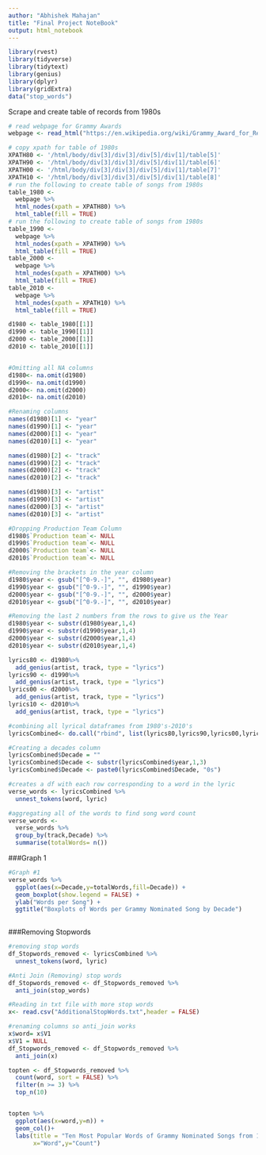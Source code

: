 ```yaml
---
author: "Abhishek Mahajan"
title: "Final Project NoteBook"
output: html_notebook
---
```


```r
library(rvest)
library(tidyverse)
library(tidytext)
library(genius)
library(dplyr)
library(gridExtra)
data("stop_words")

```

Scrape and create table of records from 1980s
```r
# read webpage for Grammy Awards
webpage <- read_html("https://en.wikipedia.org/wiki/Grammy_Award_for_Record_of_the_Year")

# copy xpath for table of 1980s
XPATH80 <- '/html/body/div[3]/div[3]/div[5]/div[1]/table[5]'
XPATH90 <- '/html/body/div[3]/div[3]/div[5]/div[1]/table[6]'
XPATH00 <- '/html/body/div[3]/div[3]/div[5]/div[1]/table[7]'
XPATH10 <- '/html/body/div[3]/div[3]/div[5]/div[1]/table[8]'
# run the following to create table of songs from 1980s
table_1980 <- 
  webpage %>%
  html_nodes(xpath = XPATH80) %>%
  html_table(fill = TRUE)
# run the following to create table of songs from 1980s
table_1990 <- 
  webpage %>%
  html_nodes(xpath = XPATH90) %>%
  html_table(fill = TRUE)
table_2000 <- 
  webpage %>%
  html_nodes(xpath = XPATH00) %>%
  html_table(fill = TRUE)
table_2010 <- 
  webpage %>%
  html_nodes(xpath = XPATH10) %>%
  html_table(fill = TRUE)

d1980 <- table_1980[[1]]
d1990 <- table_1990[[1]]
d2000 <- table_2000[[1]]
d2010 <- table_2010[[1]]



```


```r
#Omitting all NA columns
d1980<- na.omit(d1980)
d1990<- na.omit(d1990)
d2000<- na.omit(d2000)
d2010<- na.omit(d2010)

#Renaming columns
names(d1980)[1] <- "year"
names(d1990)[1] <- "year"
names(d2000)[1] <- "year"
names(d2010)[1] <- "year"

names(d1980)[2] <- "track"
names(d1990)[2] <- "track"
names(d2000)[2] <- "track"
names(d2010)[2] <- "track"

names(d1980)[3] <- "artist"
names(d1990)[3] <- "artist"
names(d2000)[3] <- "artist"
names(d2010)[3] <- "artist"

#Dropping Production Team Column
d1980$`Production team`<- NULL
d1990$`Production team`<- NULL
d2000$`Production team`<- NULL
d2010$`Production team`<- NULL


```


```r
#Removing the brackets in the year column
d1980$year <- gsub("[^0-9.-]", "", d1980$year)
d1990$year <- gsub("[^0-9.-]", "", d1990$year)
d2000$year <- gsub("[^0-9.-]", "", d2000$year)
d2010$year <- gsub("[^0-9.-]", "", d2010$year)

#Removing the last 2 numbers from the rows to give us the Year
d1980$year <- substr(d1980$year,1,4)
d1990$year <- substr(d1990$year,1,4)
d2000$year <- substr(d2000$year,1,4)
d2010$year <- substr(d2010$year,1,4)


```


```r
lyrics80 <- d1980%>%
  add_genius(artist, track, type = "lyrics")
lyrics90 <- d1990%>%
  add_genius(artist, track, type = "lyrics")
lyrics00 <- d2000%>%
  add_genius(artist, track, type = "lyrics")
lyrics10 <- d2010%>%
  add_genius(artist, track, type = "lyrics")

```


```r
#combining all lyrical dataframes from 1980's-2010's
lyricsCombined<- do.call("rbind", list(lyrics80,lyrics90,lyrics00,lyrics10))

```

```r
#Creating a decades column
lyricsCombined$Decade = ""
lyricsCombined$Decade <- substr(lyricsCombined$year,1,3)
lyricsCombined$Decade <- paste0(lyricsCombined$Decade, "0s")


```

```r
#creates a df with each row corresponding to a word in the lyric
verse_words <- lyricsCombined %>%
  unnest_tokens(word, lyric)

#aggregating all of the words to find song word count
verse_words <-
  verse_words %>%
  group_by(track,Decade) %>%
  summarise(totalWords= n())


```
###Graph 1
```r
#Graph #1
verse_words %>%
  ggplot(aes(x=Decade,y=totalWords,fill=Decade)) +
  geom_boxplot(show.legend = FALSE) +
  ylab("Words per Song") + 
  ggtitle("Boxplots of Words per Grammy Nominated Song by Decade")
  
```

###Removing Stopwords
```r
#removing stop words
df_Stopwords_removed <- lyricsCombined %>%
  unnest_tokens(word, lyric)

#Anti Join (Removing) stop words 
df_Stopwords_removed <- df_Stopwords_removed %>%
  anti_join(stop_words)

#Reading in txt file with more stop words
x<- read.csv("AdditionalStopWords.txt",header = FALSE)

#renaming columns so anti_join works
x$word= x$V1
x$V1 = NULL
df_Stopwords_removed <- df_Stopwords_removed %>%
  anti_join(x)

topten <- df_Stopwords_removed %>%
  count(word, sort = FALSE) %>%
  filter(n >= 3) %>%
  top_n(10)


topten %>% 
  ggplot(aes(x=word,y=n)) +
  geom_col()+
  labs(title = "Ten Most Popular Words of Grammy Nominated Songs from 1980 - 2019",
       x="Word",y="Count")

```

